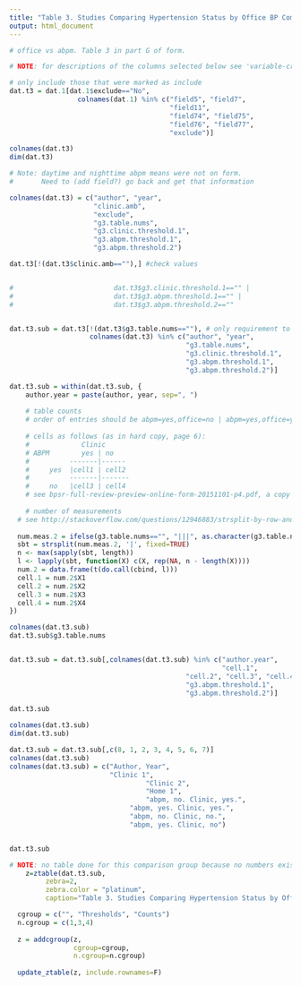 ```yaml
---
title: "Table 3. Studies Comparing Hypertension Status by Office BP Compared to Hypertension Status by Ambulatory BP Monitoring"
output: html_document
---
```



```r

# office vs abpm. Table 3 in part G of form.

# NOTE: for descriptions of the columns selected below see 'variable-crosswalk.csv'

# only include those that were marked as include
dat.t3 = dat.1[dat.1$exclude=="No",
                 colnames(dat.1) %in% c("field5", "field7",
                                        "field11",
                                        "field74", "field75",
                                        "field76", "field77",
                                        "exclude")]

colnames(dat.t3)
dim(dat.t3)

# Note: daytime and nighttime abpm means were not on form.
#       Need to (add field?) go back and get that information

colnames(dat.t3) = c("author", "year", 
                     "clinic.amb",
                     "exclude",
                     "g3.table.nums", 
                     "g3.clinic.threshold.1",
                     "g3.abpm.threshold.1",
                     "g3.abpm.threshold.2")

dat.t3[!(dat.t3$clinic.amb==""),] #check values


#                         dat.t3$g3.clinic.threshold.1=="" |
#                         dat.t3$g3.abpm.threshold.1=="" |
#                         dat.t3$g3.abpm.threshold.2==""


dat.t3.sub = dat.t3[!(dat.t3$g3.table.nums==""), # only requirement to include for this table is if counts are included (will skip requirement that there are thresholds (code commented out above))
                    colnames(dat.t3) %in% c("author", "year",
                                            "g3.table.nums",
                                            "g3.clinic.threshold.1",
                                            "g3.abpm.threshold.1",
                                            "g3.abpm.threshold.2")]

dat.t3.sub = within(dat.t3.sub, {
    author.year = paste(author, year, sep=", ")
    
    # table counts
    # order of entries should be abpm=yes,office=no | abpm=yes,office=yes | abpm=no, office=no | abpm=no,office=yes
    
    # cells as follows (as in hard copy, page 6):
    #             Clinic
    # ABPM        yes | no
    #          -------|------
    #     yes  |cell1 | cell2
    #          -------|-------
    #     no   |cell3 | cell4 
    # see bpsr-full-review-preview-online-form-20151101-p4.pdf, a copy of the online form
    
    # number of measurements
  # see http://stackoverflow.com/questions/12946883/strsplit-by-row-and-distribute-results-by-column-in-data-frame
  
  num.meas.2 = ifelse(g3.table.nums=="", "|||", as.character(g3.table.nums))
  sbt = strsplit(num.meas.2, '|', fixed=TRUE)
  n <- max(sapply(sbt, length))
  l <- lapply(sbt, function(X) c(X, rep(NA, n - length(X))))
  num.2 = data.frame(t(do.call(cbind, l)))
  cell.1 = num.2$X1
  cell.2 = num.2$X2
  cell.3 = num.2$X3
  cell.4 = num.2$X4
})

colnames(dat.t3.sub)
dat.t3.sub$g3.table.nums


dat.t3.sub = dat.t3.sub[,colnames(dat.t3.sub) %in% c("author.year", 
                                                     "cell.1",
                                            "cell.2", "cell.3", "cell.4",                                               "g3.clinic.threshold.1",
                                            "g3.abpm.threshold.1",
                                            "g3.abpm.threshold.2")]

dat.t3.sub

colnames(dat.t3.sub)
dim(dat.t3.sub)

dat.t3.sub = dat.t3.sub[,c(8, 1, 2, 3, 4, 5, 6, 7)]
colnames(dat.t3.sub)
colnames(dat.t3.sub) = c("Author, Year",
                         "Clinic 1",
                                  "Clinic 2",
                                  "Home 1",
                                  "abpm, no. Clinic, yes.",
                              "abpm, yes. Clinic, yes.",
                              "abpm, no. Clinic, no.", 
                              "abpm, yes. Clinic, no")


dat.t3.sub

```


```r
# NOTE: no table done for this comparison group because no numbers exist for this particular table.
    z=ztable(dat.t3.sub,
         zebra=2,
         zebra.color = "platinum",
         caption="Table 3. Studies Comparing Hypertension Status by Office BP Compared to Hypertension Status by Ambulatory BP Monitoring")

  cgroup = c("", "Thresholds", "Counts")
  n.cgroup = c(1,3,4)
  
  z = addcgroup(z, 
                cgroup=cgroup, 
                n.cgroup=n.cgroup)
  
  update_ztable(z, include.rownames=F)
  
```
